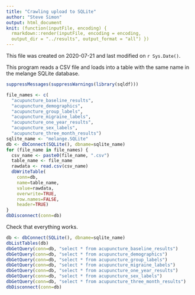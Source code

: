 ```yaml
---
title: "Crawling upload to SQLite"
author: "Steve Simon"
output: html_document
knit: (function(inputFile, encoding) {
  rmarkdown::render(inputFile, encoding = encoding,
  output_dir = "../results", output_format = "all") })  
---
```


This file was created on 2020-07-21 and last modified on `r Sys.Date()`.

This program reads a CSV file and loads into a table with the same name in the melange SQLite database.

```r
suppressMessages(suppressWarnings(library(sqldf)))
```

```r
file_names <- c(
  "acupuncture_baseline_results",
  "acupuncture_demographics",
  "acupuncture_group_labels",
  "acupuncture_migraine_labels",
  "acupuncture_one_year_results",
  "acupuncture_sex_labels",
  "acupuncture_three_month_results")
sqlite_name <- "melange.SQLite"
db <- dbConnect(SQLite(), dbname=sqlite_name)
for (file_name in file_names) {  
  csv_name <- paste0(file_name, ".csv")
  table_name <- file_name
  rawdata <- read.csv(csv_name)
  dbWriteTable(
    conn=db, 
    name=table_name, 
    value=rawdata,
    overwrite=TRUE, 
    row.names=FALSE, 
    header=TRUE)
}
dbDisconnect(conn=db)
```

Check that everything works.

```r
db <- dbConnect(SQLite(), dbname=sqlite_name)
dbListTables(db)
dbGetQuery(conn=db, "select * from acupuncture_baseline_results")
dbGetQuery(conn=db, "select * from acupuncture_demographics")
dbGetQuery(conn=db, "select * from acupuncture_group_labels")
dbGetQuery(conn=db, "select * from acupuncture_migraine_labels")
dbGetQuery(conn=db, "select * from acupuncture_one_year_results")
dbGetQuery(conn=db, "select * from acupuncture_sex_labels")
dbGetQuery(conn=db, "select * from acupuncture_three_month_results")
dbDisconnect(conn=db)
```